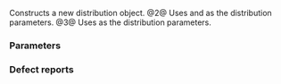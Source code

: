 {{cpp/numeric/random/fisher_f_distribution/title|fisher_f_distribution}}
{{cpp/numeric/random/fisher_f_distribution/navbar}}
{{dcl begin}}
{{dcl|num=1|since=c++11|1=
fisher_f_distribution() : fisher_f_distribution(1.0) {}
}}
{{dcl|num=2|since=c++11|1=
explicit fisher_f_distribution( RealType m, RealType n = 1.0 );
}}
{{dcl|num=3|since=c++11|1=
explicit fisher_f_distribution( const param_type&amp; params );
}}
{{dcl end}}

Constructs a new distribution object.
@2@ Uses {{c|m}} and {{c|n}} as the distribution parameters.
@3@ Uses {{c|params}} as the distribution parameters.

===Parameters===
{{par begin}}
{{par|m|the ''m'' distribution parameter (degrees of freedom)}}
{{par|n|the ''n'' distribution parameter (degrees of freedom)}}
{{par|params|the distribution parameter set}}
{{par end}}

=== Defect reports ===
{{dr list begin}}
{{dr list item|paper=P0935R0|std=C++11|before=default constructor was explicit|after=made implicit}}
{{dr list end}}

{{langlinks|de|es|fr|it|ja|pt|ru|zh}}